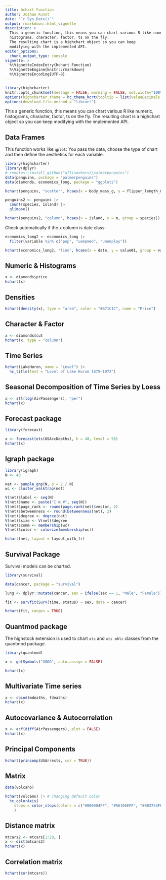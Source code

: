```yaml
---
title: hchart Function
author: Joshua Kunst
date: "`r Sys.Date()`"
output: rmarkdown::html_vignette
description: >
  This a generic function, this means you can chart various R like numeric, 
  histograms, character, factor, ts on the fly.
  The resulting chart is a highchart object so you can keep 
  modifying with the implemented API.
editor_options: 
  chunk_output_type: console
vignette: >
  %\VignetteIndexEntry{hchart Function}
  %\VignetteEngine{knitr::rmarkdown}
  %\VignetteEncoding{UTF-8}   
---
```


<script>
$(document).ready(function(){ 
  el = $(".page-header > h1")
  icon = "magic"
  text = el.text()
  text_new = "<span class=\"fa fa-" + icon  + "\"></span> " + text
  el.html(text_new) 
}) ;
</script>

```r
library(highcharter)
knitr::opts_chunk$set(message = FALSE, warning = FALSE, out.width="100%", eval=FALSE)
options(highcharter.theme = hc_theme_hcrt(tooltip = list(valueDecimals = 2)))
options(download.file.method = "libcurl")
```

This a generic function, this means you can chart various R like numeric, 
histograms, character, factor, ts on the fly.
The resulting chart is a highchart object so you can keep 
modifying with the implemented API.

## Data Frames

This function works like `qplot`: You pass the data, choose the type
of chart and then define the aesthetics for each variable.

```r
library(highcharter)
library(dplyr)
# remotes::install_github("allisonhorst/palmerpenguins")
data(penguins, package = "palmerpenguins")
data(diamonds, economics_long, package = "ggplot2")

hchart(penguins, "scatter", hcaes(x = body_mass_g, y = flipper_length_mm , group = species))

penguins2 <- penguins |>
  count(species, island) |>
  glimpse()

hchart(penguins2, "column", hcaes(x = island, y = n, group = species))
```

Check automatically if the x column is date class:

```r
economics_long2 <- economics_long |>
  filter(variable %in% c("pop", "uempmed", "unemploy"))

hchart(economics_long2, "line", hcaes(x = date, y = value01, group = variable))
```

## Numeric & Histograms

```r
x <- diamonds$price
hchart(x)
```

## Densities

```r
hchart(density(x), type = "area", color = "#B71C1C", name = "Price")
```

## Character & Factor

```r
x <- diamonds$cut
hchart(x, type = "column")
```

## Time Series

```r
hchart(LakeHuron, name = "Level") |> 
  hc_title(text = "Level of Lake Huron 1875–1972")
```

## Seasonal Decomposition of Time Series by Loess

```r
x <- stl(log(AirPassengers), "per")
hchart(x)
```

## Forecast package

```r
library(forecast)

x <- forecast(ets(USAccDeaths), h = 48, level = 95)
hchart(x)
```

## Igraph package

```r
library(igraph)
N <- 40

net <- sample_gnp(N, p = 2 / N)
wc <- cluster_walktrap(net)

V(net)$label <- seq(N)
V(net)$name <- paste("I'm #", seq(N))
V(net)$page_rank <- round(page.rank(net)$vector, 2)
V(net)$betweenness <- round(betweenness(net), 2)
V(net)$degree <- degree(net)
V(net)$size <- V(net)$degree
V(net)$comm <- membership(wc)
V(net)$color <- colorize(membership(wc))

hchart(net, layout = layout_with_fr)
```

## Survival Package

Survival models can be charted.

```r
library(survival)

data(cancer, package = "survival")

lung <- dplyr::mutate(cancer, sex = ifelse(sex == 1, "Male", "Female"))

fit <- survfit(Surv(time, status) ~ sex, data = cancer)

hchart(fit, ranges = TRUE)
```

## Quantmod package

The highstock extension is used to chart `xts` and `xts ohlc` classes from the
quantmod package. 

```r
library(quantmod)

x <- getSymbols("GOOG", auto.assign = FALSE)

hchart(x)
```

## Multivariate Time series

```r
x <- cbind(mdeaths, fdeaths)
hchart(x)
```

## Autocovariance & Autocorrelation

```r
x <- acf(diff(AirPassengers), plot = FALSE)
hchart(x)
```

## Principal Components

```r
hchart(princomp(USArrests, cor = TRUE))
```

## Matrix

```r
data(volcano)

hchart(volcano) |> # changing default color
  hc_colorAxis(
    stops = color_stops(colors = c("#000004FF", "#56106EFF", "#BB3754FF", "#F98C0AFF", "#FCFFA4FF"))
    )
```

## Distance matrix 

```r
mtcars2 <- mtcars[1:20, ]
x <- dist(mtcars2)
hchart(x)
```

## Correlation matrix

```r
hchart(cor(mtcars))
```

